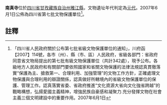 {{msg:四川省文物保護單位
|名稱 = 南真寺
|編號 = 201
|圖片 = 
|級別 = S7
|分類 = 
|時代 = [[元代|元代]]
|地点 = [[四川省|四川省]][[甘孜藏族自治州|甘孜藏族自治州]][[雅江縣|雅江縣]]
|坐標 =
|登錄 = 2007年6月1日
}}
'''南真寺'''位於[[四川省|四川省]][[甘孜藏族自治州|甘孜藏族自治州]][[雅江縣|雅江縣]]，文物遺址年代判定為[[元代|元代]]。2007年6月1日公佈為四川省第七批文物保護單位<ref>「四川省人民政府關於公布第七批省級文物保護單位的通知」，川府函【2007】114號，各市（州）、縣（市、區）人民政府，省級各部門：省政府同意省文物局提出的第七批有級文物保護單位（共計342處），現予公布。各級地方人民政府和有關部門要依照國家和省關文物保護的法律法規認真貫徹落實“保護為主、搶救第一、合理利用、加強管理”的文物工作方針，正確處理文物保護與合理利用的辯證關係，認真做好所轄境內的省級文物保護單位的保護、管理工作。認真落實省委、省政府推進“文化資源大省向文化強省跨越”的戰略構想，弘揚愛國主義精神，增強民族自豪感和凝聚力.充分發揮文物在社會主義三個文明建設中的重要作用。2007年6月1日</ref>。
==註釋==
{{reflist}}
{{文物保護單位小作品}}
